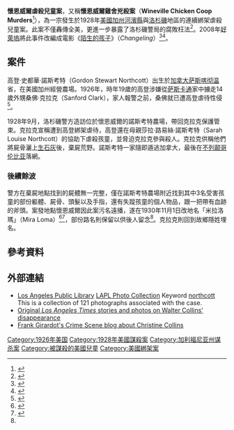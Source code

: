 {{noteTA
|1=zh-hans:里弗赛德县;zh-hk:河濱縣;zh-tw:河濱縣;
|2=zh-hans:萨斯喀彻温;zh-hk:薩斯喀徹溫;zh-tw:薩克其萬;
|3=zh-hans:萨斯卡通;zh-hk:薩斯卡通;zh-tw:薩克屯;
|4=zh-hans:不列颠哥伦比亚;zh-hk:卑詩;zh-tw:英屬哥倫比亞;
|5=zh-tw:陌生的孩子;zh-hk:換命謊言;zh-hans:换子疑云; 
}}
'''懷恩威爾虐殺兒童案'''，又稱'''懷恩威爾雞舍兇殺案'''（'''Wineville Chicken Coop Murders'''<ref name="Wineville Road">{{cite book | last = Johnson| first = Kim Jarrell| title = Jurupa| pages = p. 67| isbn = 0-7385-3082-4 }}</ref>），為一宗發生於1928年[[美國|美國]][[加州|加州]][[里弗赛德县_(加利福尼亚州)|河濱縣]]與[[洛杉磯|洛杉磯]]地區的連續綁架虐殺兒童案。此案不僅轟傳全美，更進一步暴露了洛杉磯警局的腐敗枉法<ref name=Mira_Loma_History>{{cite web| last = Kurz| first = John| title = Mira Loma History, Riverside County, California: Wineville Chicken Murders| publisher = Rubidoux Historical Society| date = 1988-12-15| url = http://www.usacitiesonline.com/camiralomahistory.htm| accessdate = 2009-05-25| archive-date = 2012-01-31| archive-url = https://www.webcitation.org/655gQEUXt?url=http://www.usacitiesonline.com/camiralomahistory.htm| dead-url = yes}}</ref>。2008年[[好萊塢|好萊塢]]將此事件改編成電影《[[陌生的孩子|陌生的孩子]]》（''Changeling''）<ref name=LA_Weekly_20071219>{{cite news| last = Foundas| first = Scott| title = Clint Eastwood: The Set Whisperer - Shooting quietly on the Changeling set| publisher = ''LA Weekly''| date = 2007-12-19| url = http://www.laweekly.com/2007-12-20/film-tv/clint-eastwood-the-set-whisperer/| accessdate = 2009-05-25| archive-date = 2014-10-06| archive-url = https://web.archive.org/web/20141006123022/http://www.laweekly.com/2007-12-20/film-tv/clint-eastwood-the-set-whisperer/| dead-url = no}}</ref><ref name=Talent_Hunter>{{cite web| title = Feature Film: Untitled feat. Angelina Jolie & Clint| publisher = Talent Hunter| date = 2007-08-22| url = http://talenthunter.com/news_view.php?ID=967| accessdate = 2009-05-25| archive-date = 2008-02-02| archive-url = https://web.archive.org/web/20080202135631/http://talenthunter.com/news_view.php?ID=967| dead-url = no}}</ref>。

== 案件 ==

高登·史都華·諾斯考特（Gordon Stewart Northcott）出生於[[加拿大|加拿大]][[萨斯喀彻温|萨斯喀彻温]]省，在美國加州經營農場。1926年，時年19歲的高登涉嫌從[[萨斯卡通|萨斯卡通]]家中擄走14歲外甥桑佛·克拉克（Sanford Clark），家人報警之前，桑佛就已遭高登虐待性侵<ref name="CBC 2008-05-19">{{cite news | title = Saskatoon man's tragic past brought to life in Cannes film | publisher = CBC News | date = 2008-05-19 | url = http://www.cbc.ca/canada/saskatchewan/story/2008/05/19/sask-film.html | accessdate = 2009-05-25 | archive-date = 2010-06-07 | archive-url = https://web.archive.org/web/20100607081911/http://www.cbc.ca/canada/saskatchewan/story/2008/05/19/sask-film.html | dead-url = no }}</ref>。

1928年9月，洛杉磯警方造訪位於懷恩威爾的諾斯考特農場，帶回克拉克保護管束。克拉克宣稱遭到高登綁架虐待，高登還在母親莎拉·路易絲·諾斯考特（Sarah Louise Northcott）的協助下虐殺孩童，並脅迫克拉克參與殺人。克拉克供稱他們將屍骨灑上[[生石灰|生石灰]]後，棄屍荒野。諾斯考特一家隨即遁逃加拿大，最後在[[不列颠哥伦比亚|不列颠哥伦比亚]]落網。

=== 後續餘波 ===

警方在棄屍地點找到的屍體無一完整，僅在諾斯考特農場附近找到其中3名受害孩童的部份軀體、屍骨、頭髮以及手指，還有失蹤孩童的個人物品，跟一把帶有血跡的斧頭。案發地點懷恩威爾因此案污名遠播，遂在1930年11月1日改地名「米拉洛瑪」（Mira Loma）<ref name=Riverside_County_Planning_Department>{{cite web| title = Jurupa Valley History: Mira Loma History| publisher = Riverside County Planning Department| year = 2006| url = http://www.tlma.co.riverside.ca.us/planning/content/areaplan/jurupa/content/jurupa_history_noflash.html| accessdate = 2009-05-25| deadurl = yes| archiveurl = https://web.archive.org/web/20070713054921/http://www.tlma.co.riverside.ca.us/planning/content/areaplan/jurupa/content/jurupa_history_noflash.html| archivedate = 2007-07-13}}</ref><ref name="LA Times 2004-10-31">{{cite news | last = Rasmussen | first = Cecilia | title = During the 1920s, Boys Became the Prey of a Brutal Killer | publisher = Los Angeles Times | date = 2004-10-31 | url = http://articles.latimes.com/2004/oct/31/local/me-then31 | accessdate = 2009-05-25 | archive-date = 2012-01-31 | archive-url = https://www.webcitation.org/655lMMMak?url=http://articles.latimes.com/2004/oct/31/local/me-then31 | dead-url = no }}</ref>，部份路名則保留以供後人留念<ref name="Wineville Road" />。克拉克則回到故鄉隱姓埋名。

== 參考資料 ==
{{reflist|2}}

== 外部連結 ==
*[[Los_Angeles_Public_Library|Los Angeles Public Library]] [http://catalog.lapl.org/cgi-bin/cw_cgi?5005+CONFIGcw_photo.ini+language_3_useDatabase_968 LAPL Photo Collection]{{dead link|date=2017年12月 |bot=InternetArchiveBot |fix-attempted=yes }} Keyword [http://catalog1.lapl.org/cgi-bin/cw_cgi?resultsScreen+9451+1+10+0 northcott]{{dead link|date=2017年12月 |bot=InternetArchiveBot |fix-attempted=yes }} This is a collection of 121 photographs associated with the case.
*[http://latimesblogs.latimes.com/thedailymirror/changeling/index.html Original ''Los Angeles Times'' stories and photos on Walter Collins' disappearance] {{Wayback|url=http://latimesblogs.latimes.com/thedailymirror/changeling/index.html |date=20090210053633 }}
*[https://web.archive.org/web/20081220045917/http://www.insidesocal.com/mt/mt-search.cgi?blog_id=165&tag=christine%20collins&limit=20&IncludeBlogs=165 Frank Girardot's Crime Scene blog about Christine Collins]

{{DEFAULTSORT:Wineville Chicken Coop Murders}}
[[Category:1926年美国|Category:1926年美国]]
[[Category:1928年美國謀殺案|Category:1928年美國謀殺案]]
[[Category:加利福尼亚州谋杀案|Category:加利福尼亚州谋杀案]]
[[Category:被謀殺的美國兒童|Category:被謀殺的美國兒童]]
[[Category:美國綁架案|Category:美國綁架案]]
